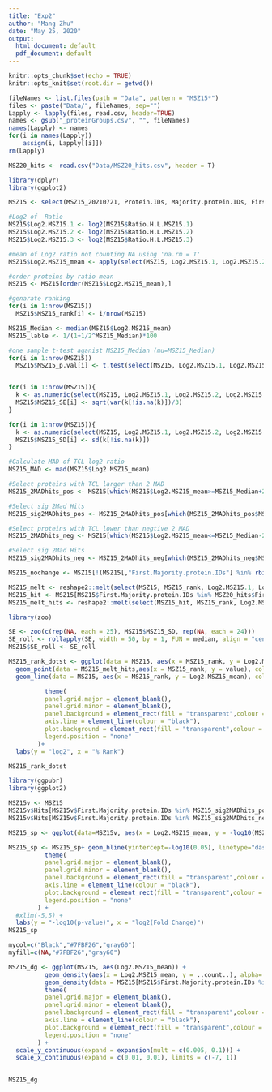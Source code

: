 ```yaml
---
title: "Exp2"
author: "Mang Zhu"
date: "May 25, 2020"
output:
  html_document: default
  pdf_document: default
---
```


```r
knitr::opts_chunk$set(echo = TRUE)
knitr::opts_knit$set(root.dir = getwd())
```


```r
fileNames <- list.files(path = "Data", pattern = "MSZ15*")
files <- paste("Data/", fileNames, sep="")
Lapply <- lapply(files, read.csv, header=TRUE)
names <- gsub("_proteinGroups.csv", "", fileNames)
names(Lapply) <- names
for(i in names(Lapply)) 
    assign(i, Lapply[[i]])
rm(Lapply)

MSZ20_hits <- read.csv("Data/MSZ20_hits.csv", header = T)
```


```r
library(dplyr)
library(ggplot2)

MSZ15 <- select(MSZ15_20210721, Protein.IDs, Majority.protein.IDs, First.Majority.protein.IDs, Fasta.headers, Ratio.H.L.MSZ15.1, Ratio.H.L.MSZ15.2, Ratio.H.L.MSZ15.3)

#Log2 of  Ratio
MSZ15$Log2.MSZ15.1 <- log2(MSZ15$Ratio.H.L.MSZ15.1)
MSZ15$Log2.MSZ15.2 <- log2(MSZ15$Ratio.H.L.MSZ15.2)
MSZ15$Log2.MSZ15.3 <- log2(MSZ15$Ratio.H.L.MSZ15.3)

#mean of Log2 ratio not counting NA using 'na.rm = T'
MSZ15$Log2.MSZ15_mean <- apply(select(MSZ15, Log2.MSZ15.1, Log2.MSZ15.2, Log2.MSZ15.3), MARGIN = 1, mean, na.rm = T)

#order proteins by ratio mean
MSZ15 <- MSZ15[order(MSZ15$Log2.MSZ15_mean),]

#genarate ranking
for(i in 1:nrow(MSZ15))
  MSZ15$MSZ15_rank[i] <- i/nrow(MSZ15)

MSZ15_Median <- median(MSZ15$Log2.MSZ15_mean)
MSZ15_lable <- 1/(1+1/2^MSZ15_Median)*100

#one sample t-test aganist MSZ15_Median (mu=MSZ15_Median)
for(i in 1:nrow(MSZ15))
  MSZ15$MSZ15_p.val[i] <- t.test(select(MSZ15, Log2.MSZ15.1, Log2.MSZ15.2, Log2.MSZ15.3)[i,], mu=MSZ15_Median)$p.value


for(i in 1:nrow(MSZ15)){
  k <- as.numeric(select(MSZ15, Log2.MSZ15.1, Log2.MSZ15.2, Log2.MSZ15.3)[i,])
  MSZ15$MSZ15_SE[i] <- sqrt(var(k[!is.na(k)])/3)
}

for(i in 1:nrow(MSZ15)){
  k <- as.numeric(select(MSZ15, Log2.MSZ15.1, Log2.MSZ15.2, Log2.MSZ15.3)[i,])
  MSZ15$MSZ15_SD[i] <- sd(k[!is.na(k)])
}

#Calculate MAD of TCL log2 ratio
MSZ15_MAD <- mad(MSZ15$Log2.MSZ15_mean)

#Select proteins with TCL larger than 2 MAD
MSZ15_2MADhits_pos <- MSZ15[which(MSZ15$Log2.MSZ15_mean>=MSZ15_Median+2*MSZ15_MAD),]

#Select sig 2Mad Hits
MSZ15_sig2MADhits_pos <- MSZ15_2MADhits_pos[which(MSZ15_2MADhits_pos$MSZ15_p.val<=0.05),]

#Select proteins with TCL lower than negtive 2 MAD
MSZ15_2MADhits_neg <- MSZ15[which(MSZ15$Log2.MSZ15_mean<=MSZ15_Median-2*MSZ15_MAD),]

#Select sig 2Mad Hits
MSZ15_sig2MADhits_neg <- MSZ15_2MADhits_neg[which(MSZ15_2MADhits_neg$MSZ15_p.val<=0.05),]

MSZ15_nochange <- MSZ15[!(MSZ15[,"First.Majority.protein.IDs"] %in% rbind(MSZ15_sig2MADhits_pos,MSZ15_sig2MADhits_neg)[,"First.Majority.protein.IDs"]),]

```

```r

MSZ15_melt <- reshape2::melt(select(MSZ15, MSZ15_rank, Log2.MSZ15.1, Log2.MSZ15.2, Log2.MSZ15.3), id.vars = "MSZ15_rank")
MSZ15_hit <- MSZ15[MSZ15$First.Majority.protein.IDs %in% MSZ20_hits$First.Majority.protein.IDs,]
MSZ15_melt_hits <- reshape2::melt(select(MSZ15_hit, MSZ15_rank, Log2.MSZ15.1, Log2.MSZ15.2, Log2.MSZ15.3), id.vars = "MSZ15_rank")

library(zoo)

SE <- zoo(c(rep(NA, each = 25), MSZ15$MSZ15_SD, rep(NA, each = 24)))
SE_roll <- rollapply(SE, width = 50, by = 1, FUN = median, align = "center", na.rm = TRUE)
MSZ15$SE_roll <- SE_roll

MSZ15_rank_dotst <- ggplot(data = MSZ15, aes(x = MSZ15_rank, y = Log2.MSZ15_mean)) + geom_point(data=MSZ15_melt, aes(x = MSZ15_rank, y = value), size = 0.5, alpha = 0.6, color = "grey30") + 
  geom_point(data = MSZ15_melt_hits,aes(x = MSZ15_rank, y = value), color = "#7FBF26", size = 0.5, alpha = 0.6) +
  geom_line(data = MSZ15, aes(x = MSZ15_rank, y = Log2.MSZ15_mean), colour = "#193161", size = 0.8) +

          theme(
          panel.grid.major = element_blank(), 
          panel.grid.minor = element_blank(),
          panel.background = element_rect(fill = "transparent",colour = NA),
          axis.line = element_line(colour = "black"),
          plot.background = element_rect(fill = "transparent",colour = NA),
          legend.position = "none"
        )+
  labs(y = "log2", x = "% Rank")

MSZ15_rank_dotst 

library(ggpubr)
library(ggplot2)

MSZ15v <- MSZ15
MSZ15v$Hits[MSZ15v$First.Majority.protein.IDs %in% MSZ15_sig2MADhits_pos$First.Majority.protein.IDs] <- "poshits"
MSZ15v$Hits[MSZ15v$First.Majority.protein.IDs %in% MSZ15_sig2MADhits_neg$First.Majority.protein.IDs] <- "neghits"

MSZ15_sp <- ggplot(data=MSZ15v, aes(x = Log2.MSZ15_mean, y = -log10(MSZ15_p.val), color = Hits )) + geom_point() + scale_colour_manual(values=c("gray60","black"), na.value = "#C9CACA")

MSZ15_sp <- MSZ15_sp+ geom_hline(yintercept=-log10(0.05), linetype="dashed", color = "black", size= .5) + geom_vline(xintercept = MSZ15_Median+2*MSZ15_MAD, linetype="dashed",color = "black", size= .5) + geom_vline(xintercept = MSZ15_Median-2*MSZ15_MAD, linetype="dashed",color = "black", size= .5) + 
          theme(
          panel.grid.major = element_blank(), 
          panel.grid.minor = element_blank(),
          panel.background = element_rect(fill = "transparent",colour = NA),
          axis.line = element_line(colour = "black"),
          plot.background = element_rect(fill = "transparent",colour = NA),
          legend.position = "none"
        ) +
  #xlim(-5,5) +
  labs(y = "-log10(p-value)", x = "log2(Fold Change)")
MSZ15_sp
```

```r
mycol=c("Black","#7FBF26","gray60")
myfill=c(NA,"#7FBF26","gray60")

MSZ15_dg <- ggplot(MSZ15, aes(Log2.MSZ15_mean)) +
          geom_density(aes(x = Log2.MSZ15_mean, y = ..count..), alpha=.6, size = 1) +
          geom_density(data = MSZ15[MSZ15$First.Majority.protein.IDs %in% MSZ20_hits$First.Majority.protein.IDs,],aes(x = Log2.MSZ15_mean, y = ..count..), color = "#7FBF26", size = 1) +
          theme(
          panel.grid.major = element_blank(),
          panel.grid.minor = element_blank(),
          panel.background = element_rect(fill = "transparent",colour = NA),
          axis.line = element_line(colour = "black"),
          plot.background = element_rect(fill = "transparent",colour = NA),
          legend.position = "none"
        ) +
  scale_y_continuous(expand = expansion(mult = c(0.005, 0.1))) +
  scale_x_continuous(expand = c(0.01, 0.01), limits = c(-7, 1))

          
MSZ15_dg
```


